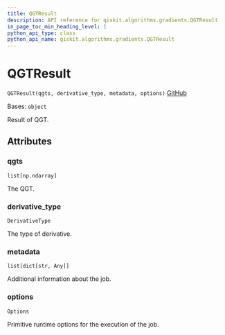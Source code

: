 ```yaml
---
title: QGTResult
description: API reference for qiskit.algorithms.gradients.QGTResult
in_page_toc_min_heading_level: 1
python_api_type: class
python_api_name: qiskit.algorithms.gradients.QGTResult
---
```


# QGTResult

<span id="qiskit.algorithms.gradients.QGTResult" />

`QGTResult(qgts, derivative_type, metadata, options)` [GitHub](https://github.com/qiskit/qiskit/tree/stable/0.23/qiskit/algorithms/gradients/qgt_result.py "view source code")

Bases: `object`

Result of QGT.

## Attributes

<span id="qiskit.algorithms.gradients.QGTResult.qgts" />

### qgts

`list[np.ndarray]`

The QGT.

<span id="qiskit.algorithms.gradients.QGTResult.derivative_type" />

### derivative\_type

`DerivativeType`

The type of derivative.

<span id="qiskit.algorithms.gradients.QGTResult.metadata" />

### metadata

`list[dict[str, Any]]`

Additional information about the job.

<span id="qiskit.algorithms.gradients.QGTResult.options" />

### options

`Options`

Primitive runtime options for the execution of the job.

